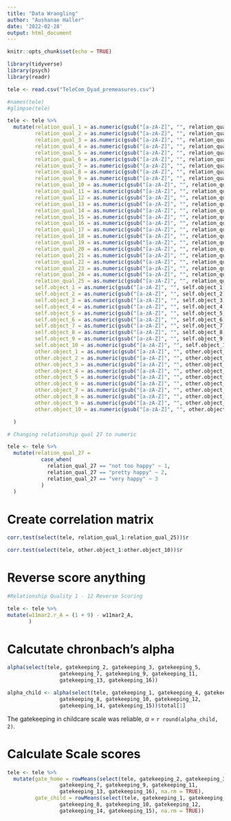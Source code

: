 ```yaml
---
title: "Data Wrangling"
author: "Aushanae Haller"
date: '2022-02-28'
output: html_document
---
```


```r
knitr::opts_chunk$set(echo = TRUE)
```

```r
library(tidyverse)
library(psych)
library(readr)
```

```r
tele <- read.csv("TeleCom_Dyad_premeasures.csv")

#names(tele)
#glimpse(tele)
```

```r
tele <- tele %>%
  mutate(relation_qual_1 = as.numeric(gsub("[a-zA-Z]", "", relation_qual_1)),
         relation_qual_2 = as.numeric(gsub("[a-zA-Z]", "", relation_qual_2)),
         relation_qual_3 = as.numeric(gsub("[a-zA-Z]", "", relation_qual_3)),
         relation_qual_4 = as.numeric(gsub("[a-zA-Z]", "", relation_qual_4)),
         relation_qual_5 = as.numeric(gsub("[a-zA-Z]", "", relation_qual_5)),
         relation_qual_6 = as.numeric(gsub("[a-zA-Z]", "", relation_qual_6)),
         relation_qual_7 = as.numeric(gsub("[a-zA-Z]", "", relation_qual_7)),
         relation_qual_8 = as.numeric(gsub("[a-zA-Z]", "", relation_qual_8)),
         relation_qual_9 = as.numeric(gsub("[a-zA-Z]", "", relation_qual_9)),
         relation_qual_10 = as.numeric(gsub("[a-zA-Z]", "", relation_qual_10)),
         relation_qual_11 = as.numeric(gsub("[a-zA-Z]", "", relation_qual_11)),
         relation_qual_12 = as.numeric(gsub("[a-zA-Z]", "", relation_qual_12)),
         relation_qual_13 = as.numeric(gsub("[a-zA-Z]", "", relation_qual_13)),
         relation_qual_14 = as.numeric(gsub("[a-zA-Z]", "", relation_qual_14)),
         relation_qual_15 = as.numeric(gsub("[a-zA-Z]", "", relation_qual_15)),
         relation_qual_16 = as.numeric(gsub("[a-zA-Z]", "", relation_qual_16)),
         relation_qual_17 = as.numeric(gsub("[a-zA-Z]", "", relation_qual_17)),
         relation_qual_18 = as.numeric(gsub("[a-zA-Z]", "", relation_qual_18)),
         relation_qual_19 = as.numeric(gsub("[a-zA-Z]", "", relation_qual_19)),
         relation_qual_20 = as.numeric(gsub("[a-zA-Z]", "", relation_qual_20)),
         relation_qual_21 = as.numeric(gsub("[a-zA-Z]", "", relation_qual_21)),
         relation_qual_22 = as.numeric(gsub("[a-zA-Z]", "", relation_qual_22)),
         relation_qual_23 = as.numeric(gsub("[a-zA-Z]", "", relation_qual_23)),
         relation_qual_24 = as.numeric(gsub("[a-zA-Z]", "", relation_qual_24)),
         relation_qual_25 = as.numeric(gsub("[a-zA-Z]", "", relation_qual_25)),
         self.object_1 = as.numeric(gsub("[a-zA-Z]", "", self.object_1)),
         self.object_2 = as.numeric(gsub("[a-zA-Z]", "", self.object_2)),
         self.object_3 = as.numeric(gsub("[a-zA-Z]", "", self.object_3)),
         self.object_4 = as.numeric(gsub("[a-zA-Z]", "", self.object_4)),
         self.object_5 = as.numeric(gsub("[a-zA-Z]", "", self.object_5)),
         self.object_6 = as.numeric(gsub("[a-zA-Z]", "", self.object_6)),
         self.object_7 = as.numeric(gsub("[a-zA-Z]", "", self.object_7)),
         self.object_8 = as.numeric(gsub("[a-zA-Z]", "", self.object_8)),
         self.object_9 = as.numeric(gsub("[a-zA-Z]", "", self.object_9)),
         self.object_10 = as.numeric(gsub("[a-zA-Z]", "", self.object_10)),
         other.object_1 = as.numeric(gsub("[a-zA-Z]", "", other.object_1)),
         other.object_2 = as.numeric(gsub("[a-zA-Z]", "", other.object_2)),
         other.object_3 = as.numeric(gsub("[a-zA-Z]", "", other.object_3)),
         other.object_4 = as.numeric(gsub("[a-zA-Z]", "", other.object_4)),
         other.object_5 = as.numeric(gsub("[a-zA-Z]", "", other.object_5)),
         other.object_6 = as.numeric(gsub("[a-zA-Z]", "", other.object_6)),
         other.object_7 = as.numeric(gsub("[a-zA-Z]", "", other.object_7)),
         other.object_8 = as.numeric(gsub("[a-zA-Z]", "", other.object_8)),
         other.object_9 = as.numeric(gsub("[a-zA-Z]", "", other.object_9)),
         other.object_10 = as.numeric(gsub("[a-zA-Z]", "", other.object_10))

  )

# Changing relationship qual 27 to numeric 

tele <- tele %>%
  mutate(relation_qual_27 =
           case_when(
             relation_qual_27 == "not too happy" ~ 1,
             relation_qual_27 == "pretty happy" ~ 2,
             relation_qual_27 == "very happy" ~ 3
           )
  )

```

# Create correlation matrix

```r

corr.test(select(tele, relation_qual_1:relation_qual_25))$r

corr.test(select(tele, other.object_1:other.object_10))$r

```

# Reverse score anything

```r
#Relationship Quality 1 - 12 Reverse Scoring

tele <- tele %>%
mutate(w11mar2.r_A = (1 + 9) - w11mar2_A,
       )
```


# Calcutate chronbach's alpha

```r
alpha(select(tele, gatekeeping_2, gatekeeping_3, gatekeeping_5, 
                 gatekeeping_7, gatekeeping_9, gatekeeping_11, 
                 gatekeeping_13, gatekeeping_16))

alpha_child <- alpha(select(tele, gatekeeping_1, gatekeeping_4, gatekeeping_6, 
                 gatekeeping_8, gatekeeping_10, gatekeeping_12, 
                 gatekeeping_14, gatekeeping_15))$total[1]
```

The gatekeeping in childcare scale was reliable, $\alpha$ = `r round(alpha_child, 2)`.

# Calculate Scale scores

```r
tele <- tele %>%
  mutate(gate_home = rowMeans(select(tele, gatekeeping_2, gatekeeping_3, gatekeeping_5, 
                 gatekeeping_7, gatekeeping_9, gatekeeping_11, 
                 gatekeeping_13, gatekeeping_16), na.rm = TRUE),
         gate_child = rowMeans(select(tele, gatekeeping_1, gatekeeping_4, gatekeeping_6, 
                 gatekeeping_8, gatekeeping_10, gatekeeping_12, 
                 gatekeeping_14, gatekeeping_15), na.rm = TRUE))

```

